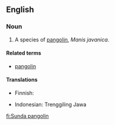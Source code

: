 {{wikipedia|pangolin}}
==English==

===Noun===
{{en-noun|sg=[[Sunda]] [[pangolin]]}}

# A species of [[pangolin]], ''Manis javanica''.

====Related terms====
*[[pangolin]]

====Translations====
{{top}}
*Finnish: {{t-|fi|malaijanmuurahaiskäpy}}
{{trans-mid}}
*Indonesian: Trenggiling Jawa
{{bottom}}

[[fi:Sunda pangolin]]
